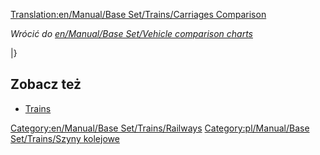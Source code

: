 [[Translation:en/Manual/Base Set/Trains/Carriages Comparison]]

''Wrócić do [[en/Manual/Base Set/Vehicle comparison charts]]''{{en/Manual/-right}}

<!--{{TrainCarriageHeader}}-->{{pl/Manual/Base Set/Trains/NagłówekWagonuKolejowego}}

{{en/Manual/Base Set/Trains/TrainCarriageRow|climate=TSR_
|name=[[pl/Manual/Base Set/Trains/Wagon opancerzony|Armoured Van]] [[File:en/Manual/Base Set/Trains/Armouredvan.png]]
|costGBP=1,494
|costUSD=2,988
|weightEmpty=30
|weightRail=32
|weightMonoRail=33 
|weightMagLev=33
|cargoType=kosztowności/złoto/diamenty
|capacityRail=20 worków
|capacityMonoRail=25 bags
|capacityMagLev=27 bags
}}

{{en/Manual/Base Set/Trains/TrainCarriageRow|
___Y|[[en/Manual/Base Set/Trains/Battery Truck]]|1,148|2,296|18|23|24|25|batteries|22|27|29}}

{{en/Manual/Base Set/Trains/TrainCarriageRow|
___Y|[[en/Manual/Base Set/Trains/Bubble Van]]|1,113|2,226|21|22|22|22|bubbles|20|25|27}}

{{en/Manual/Base Set/Trains/TrainCarriageRow|
___Y|[[en/Manual/Base Set/Trains/Candyfloss Hopper]]|1,042|2,084|20|50|55|57|candyfloss|30 tonnes|35 tonnes|37 tonnes}}

{{en/Manual/Base Set/Trains/TrainCarriageRow|
TS__|[[pl/Manual/Base Set/Trains/Wagon na węgiel|Coal Car]] [[File:en/Manual/Base Set/Trains/Coaltruck.png]]|1,031|2,062|18|48|53|55|węgiel|30 ton|35 tonnes|37 tonnes}}

{{en/Manual/Base Set/Trains/TrainCarriageRow|___Y|[[en/Manual/Base Set/Trains/Cola Tanker]]|1,066|2,132|24|49|54|56|cola|25,000 litres|30,000 litres|32,000 litres}}

{{en/Manual/Base Set/Trains/TrainCarriageRow|
__R_|[[pl/Manual/Base Set/Trains/Wagon na rudę miedzi|Copper Ore Hopper]] [[File:en/Manual/Base Set/Trains/Copperorehopper.png]]|1,048|2,096|19|49|54|56|ruda miedzi|30 ton|35 tonnes|37 tonnes}}

{{en/Manual/Base Set/Trains/TrainCarriageRow|
___Y|[[en/Manual/Base Set/Trains/Fizzy Drink Truck]]|1,130|2,260|18|21|21|22|fizzy drinks|25|30|32}}

{{en/Manual/Base Set/Trains/TrainCarriageRow|
_SR_|[[pl/Manual/Base Set/Trains/Wagon na żywność|Food Van]] [[File:en/Manual/Base Set/Trains/Foodvan.png]]|1,119|2,238|22|47|52|54|żywność|25 ton|30 tonnes|32 tonnes}}

{{en/Manual/Base Set/Trains/TrainCarriageRow|
__R_|[[pl/Manual/Base Set/Trains/Wagon na owoce|Fruit Truck]] [[File:en/Manual/Base Set/Trains/Fruittruck.png]]|1,066|2,132|18|43|48|50|owoc|25 ton|30 tonnes|32 tonnes}}

{{en/Manual/Base Set/Trains/TrainCarriageRow|
TSR_|[[pl/Manual/Base Set/Trains/Wagon towarowy|Goods Van]] [[File:en/Manual/Base Set/Trains/Goodsvan.png]]|1,113|2,226|21|33|36|37|towary|25 skrzyń|30 crates|32 crates}}

{{en/Manual/Base Set/Trains/TrainCarriageRow|
TSR_|[[pl/Manual/Base Set/Trains/Wagon na ziarno|Grain Hopper]] [[File:en/Manual/Base Set/Trains/Grainhopper.png]]|1,066|2,132|19|49|54|56|ziarno|30 tonnes|35 tonnes|37 tonnes}}

{{en/Manual/Base Set/Trains/TrainCarriageRow|
T___|[[pl/Manual/Base Set/Trains/Wagon na rudę żelaza|Iron Ore Hopper]] [[File:en/Manual/Base Set/Trains/Ironorehopper.png]]|1,048|2,096|19|49|54|56|ruda żelaza|30 ton|35 tonnes|37 tonnes}}

{{en/Manual/Base Set/Trains/TrainCarriageRow|
TS__|[[pl/Manual/Base Set/Trains/Wagon na żywiec|Livestock Van]] [[File:en/Manual/Base Set/Trains/Livestockvan.png]]|1,125|2,250|20|24|25|26|żywiec|25 sztuk|30 items|32 items}}

{{en/Manual/Base Set/Trains/TrainCarriageRow|
TSRY|[[pl/Manual/Base Set/Trains/Wagon pocztowy|Mail Van]] [[File:en/Manual/Base Set/Trains/Mailvan.png]]|1,335|2,670|21|28|29|30|poczta|30 toreb|35 bags|37 bags}}

{{en/Manual/Base Set/Trains/TrainCarriageRow|
TSR_|[[pl/Manual/Base Set/Trains/Cysterna na ropę|Oil Tanker]] [[File:en/Manual/Base Set/Trains/Oiltanker.png]]|1,171|2,342|24|54|59|61|nafta|30,000|35,000|37,000 litrów}}

{{en/Manual/Base Set/Trains/TrainCarriageRow|
_S__|[[pl/Manual/Base Set/Trains/Wagon na papier|Paper Truck]] [[File:en/Manual/Base Set/Trains/Papertruck.png]]|1,148|2,296|18|38|43|45|papier|20 ton|25 tonnes|27 tonnes}}

{{en/Manual/Base Set/Trains/TrainCarriageRow|
TSRY|[[pl/Manual/Base Set/Trains/Przewóz pasażerski|Passenger Carriage]] [[File:en/Manual/Base Set/Trains/Passengercarriage.png]]|1,447|2,894|25|27|27|27|pasażerowie|40|45|47}}

{{en/Manual/Base Set/Trains/TrainCarriageRow|
___Y|[[en/Manual/Base Set/Trains/Plastic Truck]]|1,119|2,238|18|48|53|55|plastic|30,000 litres|35,000 litres|37,000 litres}}

{{en/Manual/Base Set/Trains/TrainCarriageRow|
__R_|[[pl/Manual/Base Set/Trains/Wagon na kauczuk|Rubber Truck]] [[File:en/Manual/Base Set/Trains/Rubbertruck.png]]|1,083|2,166|19|40|45|47|kauczuk|21,000 litrów|26,000 litrów|28,000 litrów}}

{{en/Manual/Base Set/Trains/TrainCarriageRow|
T___|[[pl/Manual/Base Set/Trains/Wagon na stal|Steel Truck]] [[File:en/Manual/Base Set/Trains/Steeltruck.png]]|1,148|2,296|18|38|43|45|stal|20 ton|25 ton|27 ton}}

{{en/Manual/Base Set/Trains/TrainCarriageRow|
___Y|[[en/Manual/Base Set/Trains/Sugar Truck]]|1,031|2,062|19|49|54|56|sugar|30 tonnes|35 tonnes|37 tonnes}}

{{en/Manual/Base Set/Trains/TrainCarriageRow|
___Y|[[en/Manual/Base Set/Trains/Sweet Van]]|1,060|2,120|21|28|30|31|sweets|25 bags|30 bags|32 bags}}

{{en/Manual/Base Set/Trains/TrainCarriageRow|
___Y|[[en/Manual/Base Set/Trains/Toffee Hopper]]|1,125|2,250|20|50|55|57|toffee|30 tonnes|35 tonnes|37 tonnes}}

{{en/Manual/Base Set/Trains/TrainCarriageRow|
___Y|[[en/Manual/Base Set/Trains/Toy Van]]|1,072|2,144|21|23|24|24|toys|20|25|27}}

{{en/Manual/Base Set/Trains/TrainCarriageRow|
__R_|[[pl/Manual/Base Set/Trains/Cysterna na wodę|Water Tanker]] [[File:en/Manual/Base Set/Trains/Watertanker.png]]|1,166|2,332|25|50|55|57|woda|25,000 litrów|30,000 litrów|32,000 litrów}}

{{en/Manual/Base Set/Trains/TrainCarriageRow|
TSR_|[[pl/Manual/Base Set/Trains/Wagon na drewno|Wood Truck]] [[File:en/Manual/Base Set/Trains/Woodtruck.png]]|1,060|2,120|16|46|51|53|drewno|30 ton|35 ton|37 ton}}

|}

==Zobacz też==
* [[pl/Manual/Pociągi#lista-lokomotyw-i-wagonow|Trains]]

[[Category:en/Manual/Base Set/Trains/Railways]][[Category:pl/Manual/Base Set/Trains/Szyny kolejowe]]